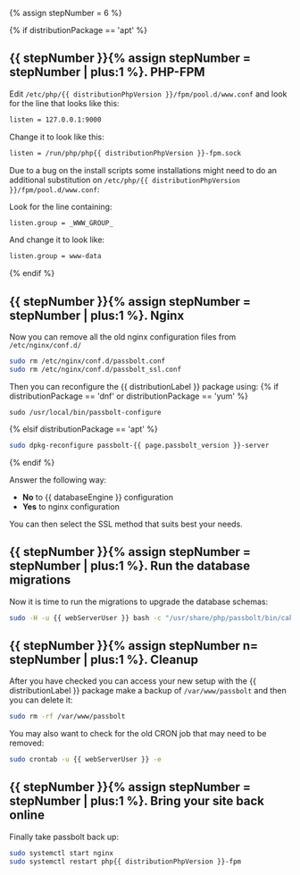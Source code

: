 {% assign stepNumber = 6 %}

{% if distributionPackage == 'apt' %}
## {{ stepNumber }}{% assign stepNumber = stepNumber | plus:1 %}. PHP-FPM

Edit `/etc/php/{{ distributionPhpVersion }}/fpm/pool.d/www.conf` and look for the line that looks like this:

```bash
listen = 127.0.0.1:9000
```

Change it to look like this:

```bash
listen = /run/php/php{{ distributionPhpVersion }}-fpm.sock
```

Due to a bug on the install scripts some installations might need to do an additional substitution on `/etc/php/{{ distributionPhpVersion }}/fpm/pool.d/www.conf`:

Look for the line containing:

```bash
listen.group = _WWW_GROUP_
```

And change it to look like:

```bash
listen.group = www-data
```

{% endif %}
## {{ stepNumber }}{% assign stepNumber = stepNumber | plus:1 %}. Nginx

Now you can remove all the old nginx configuration files from `/etc/nginx/conf.d/`
```bash
sudo rm /etc/nginx/conf.d/passbolt.conf
sudo rm /etc/nginx/conf.d/passbolt_ssl.conf
```
Then you can reconfigure the {{ distributionLabel }} package using:
{% if distributionPackage == 'dnf' or distributionPackage == 'yum' %}
```
sudo /usr/local/bin/passbolt-configure
```
{% elsif distributionPackage == 'apt' %}
```bash
sudo dpkg-reconfigure passbolt-{{ page.passbolt_version }}-server
```
{% endif %}

Answer the following way:

- **No** to {{ databaseEngine }} configuration
- **Yes** to nginx configuration

You can then select the SSL method that suits best your needs.

## {{ stepNumber }}{% assign stepNumber = stepNumber | plus:1 %}. Run the database migrations

Now it is time to run the migrations to upgrade the database schemas:

```bash
sudo -H -u {{ webServerUser }} bash -c "/usr/share/php/passbolt/bin/cake passbolt migrate"
```

## {{ stepNumber }}{% assign stepNumber n= stepNumber | plus:1 %}. Cleanup

After you have checked you can access your new setup with the {{ distributionLabel }} package make a backup of `/var/www/passbolt` and then
you can delete it:

```bash
sudo rm -rf /var/www/passbolt
```

You may also want to check for the old CRON job that may need to be removed:
```bash
sudo crontab -u {{ webServerUser }} -e
```

## {{ stepNumber }}{% assign stepNumber = stepNumber | plus:1 %}. Bring your site back online

Finally take passbolt back up:

```bash
sudo systemctl start nginx
sudo systemctl restart php{{ distributionPhpVersion }}-fpm
```
